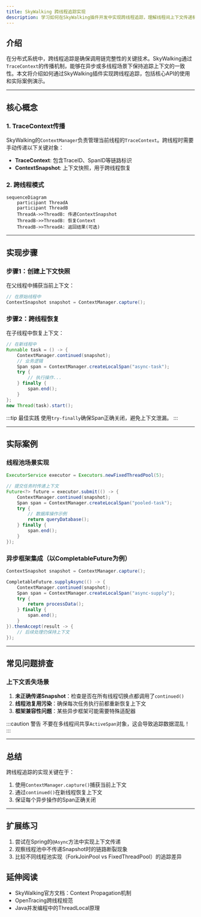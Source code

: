 ```yaml
---
title: SkyWalking 跨线程追踪实现
description: 学习如何在SkyWalking插件开发中实现跨线程追踪，理解线程间上下文传递机制与TraceContext管理。
---
```


## 介绍

在分布式系统中，跨线程追踪是确保调用链完整性的关键技术。SkyWalking通过`TraceContext`的传播机制，能够在异步或多线程场景下保持追踪上下文的一致性。本文将介绍如何通过SkyWalking插件实现跨线程追踪，包括核心API的使用和实际案例演示。

---

## 核心概念

### 1. TraceContext传播
SkyWalking的`ContextManager`负责管理当前线程的`TraceContext`。跨线程时需要手动传递以下关键对象：
- **TraceContext**: 包含TraceID、SpanID等链路标识
- **ContextSnapshot**: 上下文快照，用于跨线程恢复

### 2. 跨线程模式
```mermaid
sequenceDiagram
    participant ThreadA
    participant ThreadB
    ThreadA->>ThreadB: 传递ContextSnapshot
    ThreadB->>ThreadB: 恢复Context
    ThreadB->>ThreadA: 返回结果(可选)
```

---

## 实现步骤

### 步骤1：创建上下文快照
在父线程中捕获当前上下文：
```java
// 在原始线程中
ContextSnapshot snapshot = ContextManager.capture();
```

### 步骤2：跨线程恢复
在子线程中恢复上下文：
```java
// 在新线程中
Runnable task = () -> {
    ContextManager.continued(snapshot);
    // 业务逻辑
    Span span = ContextManager.createLocalSpan("async-task");
    try {
        // 执行操作...
    } finally {
        span.end();
    }
};
new Thread(task).start();
```

:::tip 最佳实践
使用`try-finally`确保Span正确关闭，避免上下文泄漏。
:::

---

## 实际案例

### 线程池场景实现
```java
ExecutorService executor = Executors.newFixedThreadPool(5);

// 提交任务时传递上下文
Future<?> future = executor.submit(() -> {
    ContextManager.continued(snapshot);
    Span span = ContextManager.createLocalSpan("pooled-task");
    try {
        // 数据库操作示例
        return queryDatabase();
    } finally {
        span.end();
    }
});
```

### 异步框架集成（以CompletableFuture为例）
```java
ContextSnapshot snapshot = ContextManager.capture();

CompletableFuture.supplyAsync(() -> {
    ContextManager.continued(snapshot);
    Span span = ContextManager.createLocalSpan("async-supply");
    try {
        return processData();
    } finally {
        span.end();
    }
}).thenAccept(result -> {
    // 后续处理仍保持上下文
});
```

---

## 常见问题排查

### 上下文丢失场景
1. **未正确传递Snapshot**：检查是否在所有线程切换点都调用了`continued()`
2. **线程池复用污染**：确保每次任务执行前都重新恢复上下文
3. **框架兼容性问题**：某些异步框架可能需要特殊适配器

:::caution 警告
不要在多线程间共享`ActiveSpan`对象，这会导致追踪数据混乱！
:::

---

## 总结

跨线程追踪的实现关键在于：
1. 使用`ContextManager.capture()`捕获当前上下文
2. 通过`continued()`在新线程恢复上下文
3. 保证每个异步操作的Span正确关闭

---

## 扩展练习
1. 尝试在Spring的`@Async`方法中实现上下文传递
2. 观察线程池中不传递Snapshot时的链路断裂现象
3. 比较不同线程池实现（ForkJoinPool vs FixedThreadPool）的追踪差异

## 延伸阅读
- SkyWalking官方文档：Context Propagation机制
- OpenTracing跨线程规范
- Java并发编程中的ThreadLocal原理